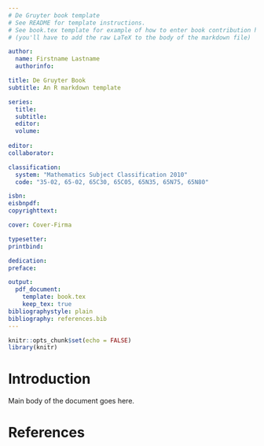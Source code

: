 ```yaml
---
# De Gruyter book template
# See README for template instructions.
# See book.tex template for example of how to enter book contribution headers
# (you'll have to add the raw LaTeX to the body of the markdown file)

author:
  name: Firstname Lastname
  authorinfo: 

title: De Gruyter Book
subtitle: An R markdown template

series:
  title:
  subtitle:
  editor:
  volume:
    
editor:
collaborator:

classification:
  system: "Mathematics Subject Classification 2010"
  code: "35-02, 65-02, 65C30, 65C05, 65N35, 65N75, 65N80"

isbn:
eisbnpdf:
copyrighttext:

cover: Cover-Firma

typesetter:
printbind:

dedication:
preface:

output:
  pdf_document:
    template: book.tex
    keep_tex: true
bibliographystyle: plain
bibliography: references.bib
---
```


```r
knitr::opts_chunk$set(echo = FALSE)
library(knitr)
```

# Introduction

Main body of the document goes here.

# References {-}

